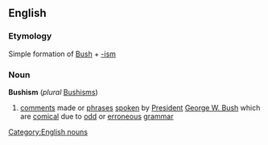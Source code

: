==English== {{wikipedia}}
===Etymology===
Simple formation of [[Bush]] + [[-ism]]
===Noun===
[[Category:English nouns]]
'''Bushism''' (''plural'' [[Bushisms]])
# [[comments]] made or [[phrases]] [[spoken]] by [[w:President of the United States|President]] [[w:George W. Bush|George W. Bush]] which are [[comical]] due to [[odd]] or [[erroneous]] [[grammar]]